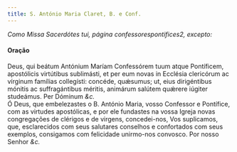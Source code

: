 ```yaml
---
title: S. António Maria Claret, B. e Conf.
---
```


<em>Como Missa Sacerdótes tui, página confessorespontifices2, excepto:</em>

<h4 class="text-center">Oração</h4>
<div class="grid grid-cols-2 gap-5">
  <span class="text-justify">
    Deus, qui beátum Antónium Maríam Confessórem tuum atque Pontíficem,
    apostólicis virtútibus sublimásti, et per eum novas in Ecclésia clericórum
    ac vírginum famílias collegísti: concéde, quǽsumus; ut, eius dirigéntibus
    mónitis ac suffragántibus méritis, animárum salútem quǽrere iúgiter
    studeámus. Per Dóminum <em>&c.</em>
  </div>
  <span class="text-justify">
    Ó Deus, que embelezastes o B. António Maria, vosso Confessor e Pontífice,
    com as virtudes apostólicas, e por ele fundastes na vossa Igreja novas
    congregações de clérigos e de virgens, concedei-nos, Vos suplicamos, que,
    esclarecidos com seus salutares conselhos e confortados com seus exemplos,
    consigamos com felicidade unirmo-nos convosco. Por nosso Senhor <em>&c.</em>
  </span>
</div>
